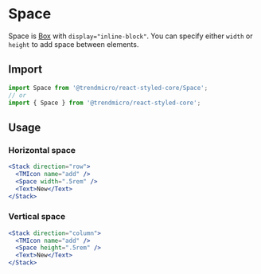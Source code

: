 # Space

Space is [Box](./box) with `display="inline-block"`. You can specify either `width` or `height` to add space between elements.

## Import

```js
import Space from '@trendmicro/react-styled-core/Space';
// or
import { Space } from '@trendmicro/react-styled-core';
```

## Usage

### Horizontal space

```jsx
<Stack direction="row">
  <TMIcon name="add" />
  <Space width=".5rem" />
  <Text>New</Text>
</Stack>
```

### Vertical space

```jsx
<Stack direction="column">
  <TMIcon name="add" />
  <Space height=".5rem" />
  <Text>New</Text>
</Stack>
```
